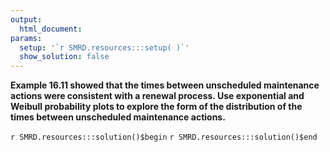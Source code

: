 ```yaml
---
output:
  html_document:
params:
  setup: '`r SMRD.resources:::setup( )`'
  show_solution: false
---
```


__Example 16.11 showed that the times between unscheduled  maintenance actions were consistent with a renewal process. Use exponential and Weibull probability plots to explore the form of the distribution of the times between unscheduled  maintenance actions.__

`r SMRD.resources:::solution()$begin`
`r SMRD.resources:::solution()$end`

